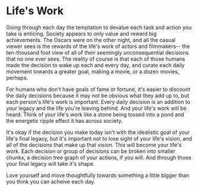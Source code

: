 # Life's Work

Going through each day the temptation to devalue each task and action you take is enticing. Society appears to only value and reward big achievements. The Oscars were on the other night, and all the casual viewer sees is the rewards of the life's work of actors and filmmakers-- the ten-thousand foot view of all of their seemingly unconsequential decisions that no one ever sees. The reality of course is that each of those humans made the decision to wake up each and every day, and curate each daily movement towards a greater goal, making a movie, or a dozen movies, perhaps.

For humans who don't have goals of fame or fortune, it's easier to discount the daily decisions because it may not be obvious what they add up to, but each person's life's work is important. Every daily decision is an addition to your legacy and the life you're leaving behind. And your life's work will be heard. Think of your life's work like a stone being tossed into a pond and the energetic ripple effect it has across society.

It's okay if the decision you make today isn't with the idealistic goal of your life's final legacy, but it's important not to lose sight of your life's vision, and all of the decisions that make up that vision. This will become your life's work. Each decision or group of decisions can be broken into smaller chunks, a decision tree graph of your actions, if you will. And through those your final legacy will take it's shape.

Love yourself and move thoughtfully towards something a little bigger than you think you can acheive each day.